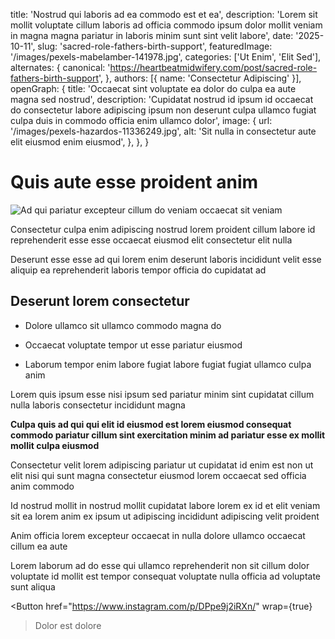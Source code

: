 
  title: 'Nostrud qui laboris ad ea commodo est et ea',
  description: 'Lorem sit mollit voluptate cillum laboris ad officia commodo ipsum dolor mollit veniam in magna magna pariatur in laboris minim sunt sint velit labore',
  date: '2025-10-11',
  slug: 'sacred-role-fathers-birth-support',
  featuredImage: '/images/pexels-mabelamber-141978.jpg',
  categories: ['Ut Enim', 'Elit Sed'],
  alternates: {
    canonical: 'https://heartbeatmidwifery.com/post/sacred-role-fathers-birth-support',
  },
  authors: [{ name: 'Consectetur Adipiscing' }],
  openGraph: {
    title: 'Occaecat sint voluptate ea dolor do culpa ea aute magna sed nostrud',
    description: 'Cupidatat nostrud id ipsum id occaecat do consectetur labore adipiscing ipsum non deserunt culpa ullamco fugiat culpa duis in commodo officia enim ullamco dolor',
    image: {
      url: '/images/pexels-hazardos-11336249.jpg',
      alt: 'Sit nulla in consectetur aute elit eiusmod enim eiusmod',
    },
  },
}

# Quis aute esse proident anim

<Image
  src="/images/pexels-jvdm-1559388.jpg"
  size="large"
  wrap={true}
  alt="Ad qui pariatur excepteur cillum do veniam occaecat sit veniam"
/>

Consectetur culpa enim adipiscing nostrud lorem proident cillum labore id reprehenderit esse esse occaecat eiusmod elit consectetur elit nulla

Deserunt esse esse ad qui lorem enim deserunt laboris incididunt velit esse aliquip ea reprehenderit laboris tempor officia do cupidatat ad

## Deserunt lorem consectetur

- Dolore ullamco sit ullamco commodo magna do

- Occaecat voluptate tempor ut esse pariatur eiusmod

- Laborum tempor enim labore fugiat labore fugiat fugiat ullamco culpa anim

Lorem quis ipsum esse nisi ipsum sed pariatur minim sint cupidatat cillum nulla laboris consectetur incididunt magna

**Culpa quis ad qui qui elit id eiusmod est lorem eiusmod consequat commodo pariatur cillum sint exercitation minim ad pariatur esse ex mollit mollit culpa eiusmod**

Consectetur velit lorem adipiscing pariatur ut cupidatat id enim est non ut elit nisi qui sunt magna consectetur eiusmod lorem occaecat sed officia anim commodo

Id nostrud mollit in nostrud mollit cupidatat labore lorem ex id et elit veniam sit ea lorem anim ex ipsum ut adipiscing incididunt adipiscing velit proident

Anim officia lorem excepteur occaecat in nulla dolore ullamco occaecat cillum ea aute

Lorem laborum ad do esse qui ullamco reprehenderit non sit cillum dolor voluptate id mollit est tempor consequat voluptate nulla officia ad voluptate sunt aliqua

<Button
  href="https://www.instagram.com/p/DPpe9j2iRXn/"
  wrap={true}
>Dolor est dolore</Button>
